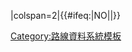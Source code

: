 |colspan=2|{{{1|}}}{{#ifeq:{{{2|}}}|NO||{{fontcolor|blue|（{{alt|{{{2|}}}|循環點在此}}）}}}}<noinclude>[[Category:路線資料系統模板]]</noinclude>